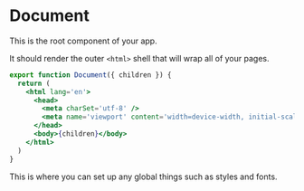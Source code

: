 
# Document

This is the root component of your app.

It should render the outer `<html>` shell that will wrap all of your pages.

```jsx title="components/Document.js" lineNumbers
export function Document({ children }) {
  return (
    <html lang='en'>
      <head>
        <meta charSet='utf-8' />
        <meta name='viewport' content='width=device-width, initial-scale=1' />
      </head>
      <body>{children}</body>
    </html>
  )
}
```

This is where you can set up any global things such as styles and fonts.
